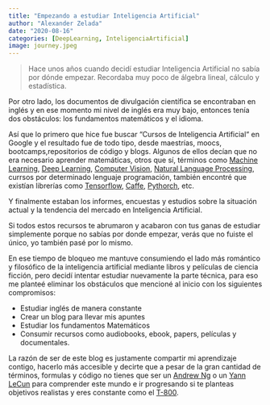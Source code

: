 ```yaml
---
title: "Empezando a estudiar Inteligencia Artificial"
author: "Alexander Zelada"
date: "2020-08-16"
categories: [DeepLearning, InteligenciaArtificial]
image: journey.jpeg
---
```


>Hace unos años cuando decidí estudiar Inteligencia Artificial no sabía por dónde empezar. Recordaba muy poco de álgebra lineal, cálculo y estadística.

Por otro lado, los documentos de divulgación científica se encontraban en inglés y en ese momento mi nivel de inglés era muy bajo, entonces tenía dos obstáculos: los fundamentos matemáticos y el idioma.

Así que lo primero que hice fue buscar “Cursos de Inteligencia Artificial“ en Google y el resultado fue de todo tipo, desde maestrías, moocs, bootcamps,repositorios de código y blogs. Algunos de ellos decían que no era necesario aprender matemáticas, otros que sí, términos como [Machine Learning](https://es.wikipedia.org/wiki/Aprendizaje_autom%C3%A1tico), [Deep Learning](https://es.wikipedia.org/wiki/Aprendizaje_profundo), [Computer Vision](https://es.wikipedia.org/wiki/Visi%C3%B3n_artificial), [Natural Language Processing](https://es.wikipedia.org/wiki/Procesamiento_de_lenguajes_naturales), currsos por determinado lenguaje programación, también encontré que existían librerías como [Tensorflow](https://www.tensorflow.org/), [Caffe](https://caffe.berkeleyvision.org/), [Pythorch](https://pytorch.org/), etc. 

Y finalmente estaban los informes, encuestas y estudios sobre la situación actual y la tendencia del mercado en Inteligencia Artificial.

Si todos estos recursos te abrumaron y acabaron con tus ganas de estudiar simplemente porque no sabías por donde empezar, verás que no fuiste el único, yo también pasé por lo mismo.

En ese tiempo de bloqueo me mantuve consumiendo el lado más romántico y filosófico de la inteligencia artificial mediante libros y películas de ciencia ficción, pero decidí intentar estudiar nuevamente la parte técnica, para eso me planteé eliminar los obstáculos que mencioné al inicio con los siguientes compromisos:

- Estudiar inglés de manera constante
- Crear un blog para llevar mis apuntes
- Estudiar los fundamentos Matemáticos
- Consumir recursos como audiobooks, ebook, papers, películas y documentales.

La razón de ser de este blog es justamente compartir mi aprendizaje contigo, hacerlo más accesible y decirte que a pesar de la gran cantidad de términos, formulas y código no tienes que ser un [Andrew Ng](https://en.wikipedia.org/wiki/Andrew_Ng) o un [Yann LeCun](https://en.wikipedia.org/wiki/Yann_LeCun) para comprender este mundo e ir progresando si te planteas objetivos realistas y eres constante como el [T-800](https://terminator.fandom.com/wiki/T-800).
